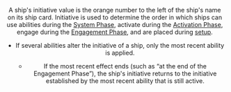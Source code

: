 <Header title="initiative"/>

A ship's initiative value is the orange number to the left of the ship's name
on its ship card. Initiative is used to determine the order in which ships can
use abilities during the [System Phase](/article/System_Phase), activate during the [Activation Phase](/article/Activation_Phase),
engage during the [Engagement Phase](/article/Engagement_Phase), and are placed during [setup](/article/Setup).

* If several abilities alter the initiative of a ship, only the most recent ability
is applied.

    + If the most recent effect ends (such as “at the end of the Engagement
    Phase”), the ship's initiative returns to the initiative established by the
    most recent ability that is still active.